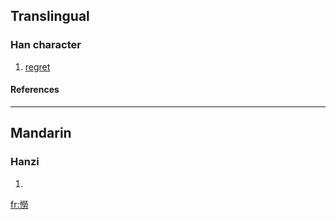 ==Translingual==
===Han character===
{{Han char|rn=61|rad=心|as=12|sn=15|four=|canj=心火火尸 (PFFS)}}
# [[regret]]
====References====
{{Han ref|kx=0403.210|dkj=11241|dj=0743.230|hdz=42356.090|uh=61A6|ud=24998}}

----
==Mandarin==
===Hanzi===
{{cmn-hanzi|pin=[[lào]] ([[lao4]])|wg=lao<sup>4</sup>}}
# {{defn|Mandarin}}

[[fr:憦]]